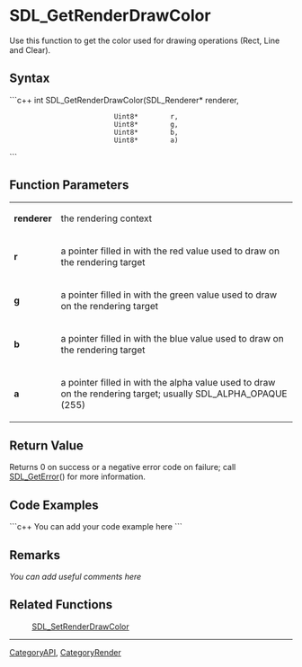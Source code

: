 
= SDL_GetRenderDrawColor =
Use this function to get the color used for drawing operations (Rect, Line and Clear).


== Syntax ==
```c++
int SDL_GetRenderDrawColor(SDL_Renderer* renderer,
                           Uint8*        r,
                           Uint8*        g,
                           Uint8*        b,
                           Uint8*        a)
```

== Function Parameters ==
{|
|'''renderer'''
|the rendering context
|-
|'''r'''
|a pointer filled in with the red value used to draw on the rendering target
|-
|'''g'''
|a pointer filled in with the green value used to draw on the rendering target
|-
|'''b'''
|a pointer filled in with the blue value used to draw on the rendering target
|-
|'''a'''
|a pointer filled in with the alpha value used to draw on the rendering target; usually SDL_ALPHA_OPAQUE (255)
|}

== Return Value ==
Returns 0 on success or a negative error code on failure; call [[SDL_GetError]]() for more information.

== Code Examples ==
```c++
You can add your code example here
```

== Remarks ==
''You can add useful comments here''

== Related Functions ==
:[[SDL_SetRenderDrawColor]]

----
[[CategoryAPI]], [[CategoryRender]]

